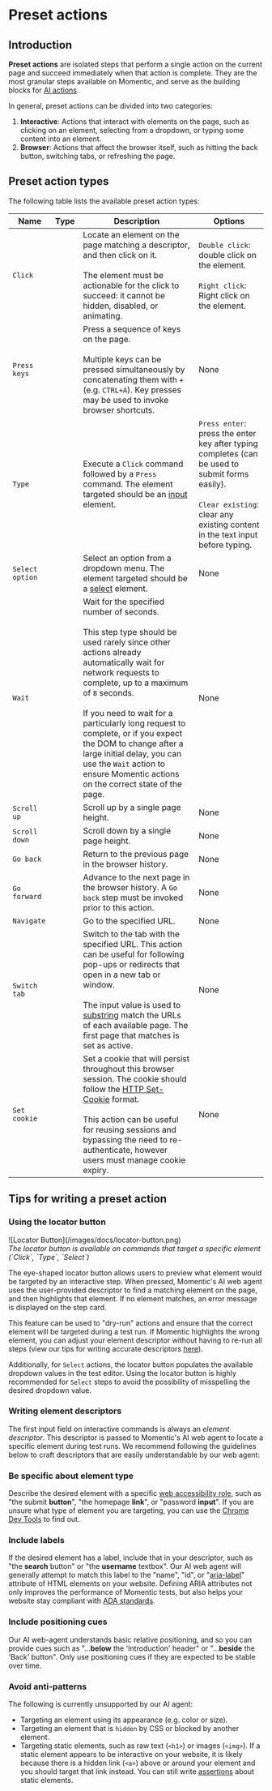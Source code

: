
# Preset actions

## Introduction

**Preset actions** are isolated steps that perform a single action on the current page and succeed immediately when that action is complete. They are the most granular steps available on Momentic, and serve as the building blocks for [AI actions](/docs/step-types/ai-actions).

In general, preset actions can be divided into two categories:

1. **Interactive**: Actions that interact with elements on the page, such as clicking on an element, selecting from a dropdown, or typing some content into an element.
2. **Browser**: Actions that affect the browser itself, such as hitting the back button, switching tabs, or refreshing the page.

## Preset action types

The following table lists the available preset action types:

| Name            | Type                                     | Description                                                                                                                                                                                                                                                                                                                                                                                                                                   | Options                                                                                                                                                                                 |
| --------------- | ---------------------------------------- | --------------------------------------------------------------------------------------------------------------------------------------------------------------------------------------------------------------------------------------------------------------------------------------------------------------------------------------------------------------------------------------------------------------------------------------------- | --------------------------------------------------------------------------------------------------------------------------------------------------------------------------------------- |
| `Click`         | <PresetActionBadge type="interactive" /> | Locate an element on the page matching a descriptor, and then click on it.<br/><br/>The element must be actionable for the click to succeed: it cannot be hidden, disabled, or animating.                                                                                                                                                                                                                                                     | `Double click`: double click on the element.<br/><br/> `Right click`: Right click on the element.                                                                                       |
| `Press keys`    | <PresetActionBadge type="interactive" /> | Press a sequence of keys on the page.<br/><br/>Multiple keys can be pressed simultaneously by concatenating them with `+` (e.g. `CTRL+A`). Key presses may be used to invoke browser shortcuts.                                                                                                                                                                                                                                               | None                                                                                                                                                                                    |
| `Type`          | <PresetActionBadge type="interactive" /> | Execute a `Click` command followed by a `Press` command. The element targeted should be an [input](https://developer.mozilla.org/en-US/docs/Web/HTML/Element/input) element.                                                                                                                                                                                                                                                                  | `Press enter`: press the enter key after typing completes (can be used to submit forms easily).<br/><br/> `Clear existing`: clear any existing content in the text input before typing. |
| `Select option` | <PresetActionBadge type="interactive" /> | Select an option from a dropdown menu. The element targeted should be a [select](https://developer.mozilla.org/en-US/docs/Web/HTML/Element/select) element.                                                                                                                                                                                                                                                                                   | None                                                                                                                                                                                    |
| `Wait`          | <PresetActionBadge type="browser" />     | Wait for the specified number of seconds.<br/><br/>This step type should be used rarely since other actions already automatically wait for network requests to complete, up to a maximum of `8` seconds.<br/><br/>If you need to wait for a particularly long request to complete, or if you expect the DOM to change after a large initial delay, you can use the `Wait` action to ensure Momentic actions on the correct state of the page. | None                                                                                                                                                                                    |
| `Scroll up`     | <PresetActionBadge type="browser" />     | Scroll up by a single page height.                                                                                                                                                                                                                                                                                                                                                                                                            | None                                                                                                                                                                                    |
| `Scroll down`   | <PresetActionBadge type="browser" />     | Scroll down by a single page height.                                                                                                                                                                                                                                                                                                                                                                                                          | None                                                                                                                                                                                    |
| `Go back`       | <PresetActionBadge type="browser" />     | Return to the previous page in the browser history.                                                                                                                                                                                                                                                                                                                                                                                           | None                                                                                                                                                                                    |
| `Go forward`    | <PresetActionBadge type="browser" />     | Advance to the next page in the browser history. A `Go back` step must be invoked prior to this action.                                                                                                                                                                                                                                                                                                                                       | None                                                                                                                                                                                    |
| `Navigate`      | <PresetActionBadge type="browser" />     | Go to the specified URL.                                                                                                                                                                                                                                                                                                                                                                                                                      | None                                                                                                                                                                                    |
| `Switch tab`    | <PresetActionBadge type="browser" />     | Switch to the tab with the specified URL. This action can be useful for following pop-ups or redirects that open in a new tab or window.<br/><br/>The input value is used to [substring](https://en.wikipedia.org/wiki/Substring) match the URLs of each available page. The first page that matches is set as active.                                                                                                                        | None                                                                                                                                                                                    |
| `Set cookie`    | <PresetActionBadge type="browser" />     | Set a cookie that will persist throughout this browser session. The cookie should follow the [HTTP Set-Cookie](https://developer.mozilla.org/en-US/docs/Web/HTTP/Headers/Set-Cookie) format.<br/><br/>This action can be useful for reusing sessions and bypassing the need to re-authenticate, however users must manage cookie expiry.                                                                                                      | None                                                                                                                                                                                    |

## Tips for writing a preset action

### Using the locator button

<div style={{ display: "flex", justifyContent: "center" }}>
  <Frame>![Locator Button](/images/docs/locator-button.png)</Frame>
</div>
<div style={{ textAlign: "center" }}>
  <i>
    The locator button is available on commands that target a specific element
    (`Click`, `Type`, `Select`)
  </i>
</div>

The eye-shaped locator button allows users to preview what element would be targeted by an interactive step. When pressed, Momentic's AI web agent uses the user-provided descriptor to find a matching element on the page, and then highlights that element. If no element matches, an error message is displayed on the step card.

This feature can be used to "dry-run" actions and ensure that the correct element will be targeted during a test run. If Momentic highlights the wrong element, you can adjust your element descriptor without having to re-run all steps (view our tips for writing accurate descriptors [here](#writing-element-descriptors)).

Additionally, for `Select` actions, the locator button populates the available dropdown values in the test editor. Using the locator button is highly recommended for `Select` steps to avoid the possibility of misspelling the desired dropdown value.

### Writing element descriptors

The first input field on interactive commands is always an _element descriptor_. This descriptor is passed to Momentic's AI web agent to locate a specific element during test runs. We recommend following the guidelines below to craft descriptors that are easily understandable by our web agent:

<Steps>

### Be specific about element type

Describe the desired element with a specific [web
accessibility
role](https://developer.mozilla.org/en-US/docs/Web/Accessibility/ARIA/Roles),
such as "the submit **button**", "the homepage **link**", or "password **input**". If you are unsure what type
of element you are targeting, you can use the [Chrome Dev
Tools](https://developer.chrome.com/blog/full-accessibility-tree#full_accessibility_tree_in_devtools)
to find out.

### Include labels

If the desired element has a label, include that in your descriptor, such as "the **search** button" or "the **username** textbox". Our AI web agent will generally attempt to match this label to the "name", "id", or "[aria-label](https://developer.mozilla.org/en-US/docs/Web/Accessibility/ARIA/Attributes/aria-label)" attribute of HTML elements on your website. Defining ARIA attributes not only improves the performance of Momentic tests, but also helps your website stay compliant with [ADA standards](https://www.access-board.gov/ada/).

### Include positioning cues

Our AI web-agent understands basic relative positioning, and so you can provide cues such as "...**below** the 'Introduction' header" or "...**beside** the 'Back' button". Only use positioning cues if they are expected to be stable over time.

### Avoid anti-patterns

The following is currently unsupported by our AI agent:

- Targeting an element using its appearance (e.g. color or size).
- Targeting an element that is `hidden` by CSS or blocked by another element.
- Targeting static elements, such as raw text (`<h1>`) or images (`<img>`). If a static element appears to be interactive on your website, it is likely because there is a hidden link (`<a>`) above or around your element and you should target that link instead. You can still write [assertions](/docs/step-types/ai-checks) about static elements.

</Steps>
